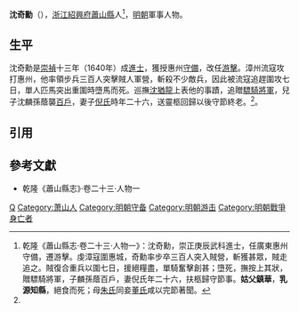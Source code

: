 '''沈奇勳'''（{{bd|？||1644年}}），[[浙江等處承宣布政使司|浙江]][[紹興府|紹興府]][[蕭山縣|蕭山縣]]人<ref name=djs>乾隆《蕭山縣志·卷二十三·人物一》：沈奇勳，崇正庚辰武科進士，任廣東惠州守備，遷游擊。虔漳寇圍惠城，奇勳率步卒三百人突入賊營，斬獲甚眾，賊走追之。賊復合重兵以圍七日，援絕糧盡，單騎奮擊創甚；墮死，撫按上其狀，贈驃騎將軍，子麟孫蔭百戶，妻倪氏年二十六，扶柩歸守節事。'''姑父鎮華'''，'''乳源知縣'''，絕食而死；母[[朱氏|朱氏]]同妾[[董氏|董氏]]咸以完節著聞。</ref>，[[明朝|明朝]]軍事人物。

==生平==
沈奇勳是[[崇禎|崇禎]]十三年（1640年）成[[進士|進士]]，獲授惠州[[守備|守備]]，改任[[游擊|游擊]]。漳州流寇攻打惠州，他率領步兵三百人突擊賊人軍營，斬殺不少敵兵，因此被流寇追趕圍攻七日，單人匹馬突出重圍時墮馬而死。巡撫[[沈猶龍|沈猶龍]]上表他的事蹟，追贈[[驃騎將軍|驃騎將軍]]，兒子沈麟孫蔭襲[[百戶|百戶]]，妻子[[倪氏|倪氏]]時年二十六，送靈柩回歸以後守節終老。<ref name=djs/>。

==引用==
{{reflist}}

==參考文獻==
*乾隆《蕭山縣志》·卷二十三·人物一

{{崇禎十三年庚辰科武殿試金榜}}

[[Category:沈姓|Q]]
[[Category:萧山人|Category:萧山人]]
[[Category:明朝守备|Category:明朝守备]]
[[Category:明朝游击|Category:明朝游击]]
[[Category:明朝戰爭身亡者|Category:明朝戰爭身亡者]]
